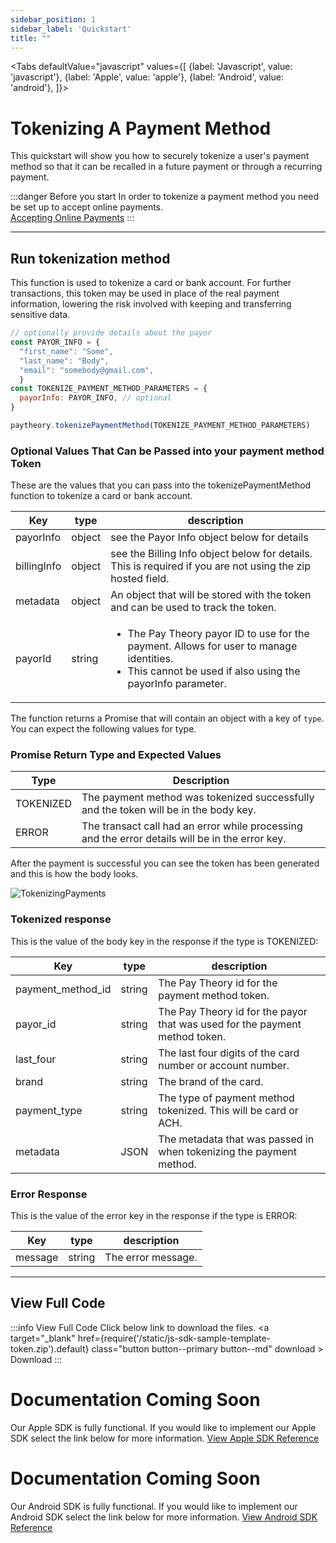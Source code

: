 ```yaml
---
sidebar_position: 1
sidebar_label: 'Quickstart'
title: ""
---
```




<Tabs
  defaultValue="javascript"
  values={[
    {label: 'Javascript', value: 'javascript'},
    {label: 'Apple', value: 'apple'},
    {label: 'Android', value: 'android'},
  ]}>
  <TabItem value="javascript">

# Tokenizing A Payment Method
This quickstart will show you how to securely tokenize a user's payment method so that it can be recalled in a future payment or through a recurring payment.


:::danger Before you start
In order to tokenize a payment method you need be set up to accept online payments.  
<a href= "../../Getting Started/Quickstart" class="button button--primary button--md">Accepting Online Payments</a>
:::

***

## Run tokenization method
This function is used to tokenize a card or bank account. For further transactions, this token may be used in place of the real payment information, lowering the risk involved with keeping and transferring sensitive data.
```jsx
// optionally provide details about the payor
const PAYOR_INFO = {
  "first_name": "Some",
  "last_name": "Body",
  "email": "somebody@gmail.com",
  }
const TOKENIZE_PAYMENT_METHOD_PARAMETERS = {
  payorInfo: PAYOR_INFO, // optional
}

paytheory.tokenizePaymentMethod(TOKENIZE_PAYMENT_METHOD_PARAMETERS)
```
### Optional Values That Can be Passed into your payment method Token
These are the values that you can pass into the tokenizePaymentMethod function to tokenize a card or bank account.

|Key                |type               |description                                               |
--------------------|-------------------|----------------------------------------------------------|     
| payorInfo         |object             |see the Payor Info object below for details|
| billingInfo       |object             |see the Billing Info object below for details. This is required if you are not using the zip hosted field.|
| metadata          |object             |An object that will be stored with the token and can be used to track the token.|
|  payorId          |string             |<ul><li>The Pay Theory payor ID to use for the payment. Allows for user to manage identities.</li><li>This cannot be used if also using the payorInfo parameter.</li></ul>|

The function returns a Promise that will contain an object with a key of `type`. You can expect the following values for type.

### Promise Return Type and Expected Values
|Type               |Description                                            |
--------------------|-------------------------------------------------------|
| TOKENIZED         |The payment method was tokenized successfully and the token will be in the body key.|
|  ERROR            |The transact call had an error while processing and the error details will be in the error key.|

After the payment is successful you can see the token has been generated and this is how the body looks.

![TokenizingPayments](/img/TokenizingPayments.jpeg)

### Tokenized response
This is the value of the body key in the response if the type is TOKENIZED:

|Key                   |type               |description                                               |
|-----------------------|-------------------|----------------------------------------------------------|     
|  payment_method_id   |string             |The Pay Theory id for the payment method token. |
|  payor_id            |string            | The Pay Theory id for the payor that was used for the payment method token.|
| last_four            |string             | The last four digits of the card number or account number.|
| brand                |string             |The brand of the card.                                    |
|  payment_type        |string             |  The type of payment method tokenized. This will be card or ACH.|
|  metadata            |JSON               | The metadata that was passed in when tokenizing the payment method.|


### Error Response
This is the value of the error key in the response if the type is ERROR:

|Key                   |type               |description                                               |
-----------------------|-------------------|----------------------------------------------------------|     
| message              |string             |The error message.|  

***

## View Full Code
:::info View Full Code
Click below link to download the files.
<a  target="\_blank" href={require('/static/js-sdk-sample-template-token.zip').default}  class="button button--primary button--md" download > Download </a>
:::

</TabItem>
  <TabItem value="apple">

# Documentation Coming Soon
Our Apple SDK is fully functional. If you would like to implement our Apple SDK select the link below for more information.
<a href= "../../../sdk/APPLE/MAIN" class="button button--primary button--md">View Apple SDK Reference</a>

  </TabItem>

  <TabItem value="android">

# Documentation Coming Soon
Our Android SDK is fully functional. If you would like to implement our Android SDK select the link below for more information.
<a href= "../../../sdk/Android_SDK/MAIN" class="button button--primary button--md">View Android SDK Reference</a>

  </TabItem>

</Tabs>